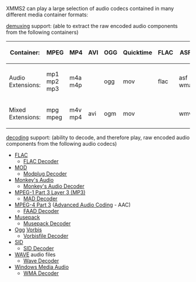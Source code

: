 XMMS2 can play a large selection of audio codecs contained in many different media container formats:

[[demuxing]] support: (able to extract the raw encoded audio components from the following containers)
{| border="1" cellspacing="2" cellpadding="5" align="center"
! Container:
| MPEG
| MP4
| AVI
| OGG
| Quicktime
| FLAC
| ASF
| WAV
|- 
! Audio Extensions:
| mp1 mp2 mp3
| m4a m4p
| 
| ogg
| mov
| flac
| asf wma
| wav
|-
! Mixed Extensions:
| mpg mpeg
| m4v mp4
| avi
| ogm
| mov
|
| wmv
|
|}



[[decoding]] support: (ability to decode, and therefore play, raw encoded audio components from the following audio codecs)


* [[Wikipedia:FLAC | FLAC]]
** [[Component:FLAC | FLAC Decoder]]
* [[Wikipedia:MOD_(file_format) | MOD]]
** [[Component:modplug | Modplug Decoder]]
* [[Wikipedia:Monkey's_Audio| Monkey's Audio]]
** [[Component:mac | Monkey's Audio Decoder]]
* [[Wikipedia:MP3 |MPEG-1 Part 3 Layer 3 (MP3)]]
** [[Component:mad | MAD Decoder]]
* [[Wikipedia:MPEG-4 Part 3 | MPEG-4 Part 3]] ([[Wikipedia:Advanced Audio Coding |Advanced Audio Coding]] - AAC)
** [[Component:faad | FAAD Decoder]]
* [[Wikipedia:Musepack | Musepack]]
** [[Component:musepack | Musepack Decoder]]
* [[Wikipedia:Ogg | Ogg]] [[Wikipedia:Vorbis | Vorbis]]
** [[Component:vorbis | Vorbisfile Decoder]]
* [[Wikipedia:SID_(file_format) | SID]]
** [[Component:sid | SID Decoder]]
* [[Wikipedia:WAVE | WAVE]] audio files
** [[Component:wave | Wave Decoder]]
* [[Wikipedia:Windows_Media_Audio | Windows Media Audio]]
** [[Component:wma | WMA Decoder]]